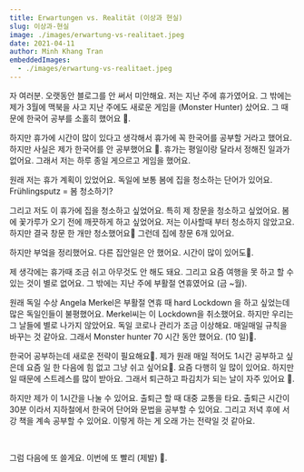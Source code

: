 ```yaml
---
title: Erwartungen vs. Realität (이상과 현실)
slug: 이상과-현실
image: ./images/erwartung-vs-realitaet.jpeg
date: 2021-04-11
author: Minh Khang Tran
embeddedImages:
  - ./images/erwartung-vs-realitaet.jpeg
---
```



<GatsbyImage
  image={getImage(props.embeddedImages[0])}
  alt={props.embeddedImages[0].name}
  className="post-img"
/>

자 여러분. 오랫동안 블로그를 안 써서 미안해요. 저는 지난 주에 휴가였어요. 그 밖에는 제가 3월에 맥북을 사고 지난 주에도 새로운 게임을 (Monster Hunter) 샀어요. 그 때문에 한국어 공부를 소홀히 했어요 🥲.

하지만 휴가에 시간이 많이 있다고 생각해서 휴가에 꼭 한국어를 공부할 거라고 했어요. 하지만 사실은 제가 한국어를 안 공부했어요 🥲. 휴가는 평일이랑 달라서 정해진 일과가 없어요. 그래서 저는 하루 종일 게으르고 게임을 했어요.

원래 저는 휴가 계획이 있었어요. 독일에 보통 봄에 집을 청소하는 단어가 있어요. Frühlingsputz = 봄 청소하기?

그리고 저도 이 휴가에 집을 청소하고 싶었어요. 특히 제 창문을 청소하고 싶었어요. 봄에 꽃가루가 오기 전에 깨끗하게 하고 싶었어요. 저는 이사할때 부터 청소하지 않았고요. 하지만 결국 창문 한 개만 청소했어요🥲 그런데 집에 창문 6개 있어요.

하지만 부엌을 정리했어요. 다른 집안일은 안 했어요. 시간이 많이 있어도🥲.

제 생각에는 휴가때 조금 쉬고 아무것도 안 해도 돼요. 그리고 요즘 여행을 못 하고 할 수 있는 것이 별로 없어요. 그 밖에는 지난 주에 부활절 연휴였어요 (금 ~월).

원래 독일 수상 Angela Merkel은 부활절 연휴 때 hard Lockdown 을 하고 싶었는데 많은 독일인들이 불평했어요. Merkel씨는 이 Lockdown을 취소했어요. 하지만 우리는 그 날들에 별로 나가지 않았어요. 독일 코로나 관리가 조금 이상해요. 매일매일 규칙을 바꾸는 것 같아요. 그래서 Monster hunter 70 시간 동안 했어요. (10 일)🥲.

한국어 공부하는데 새로운 전략이 필요해요🤔. 제가 원래 매일 적어도 1시간 공부하고 싶은데 요즘 일 한 다음에 힘 없고 그냥 쉬고 싶어요🥲. 요즘 다행히 일 많이 있어요. 하지만 일 때문에 스트레스를 많이 받아요. 그래서 퇴근하고 파김치가 되는 날이 자주 있어요 🥲.

하지만 제가 이 1시간을 나눌 수 있어요. 출퇴근 할 때 대중 교통을 타요. 출퇴근 시간이 30분 이라서 지하철에서 한국어 단어와 문법을 공부할 수 있어요. 그리고 저녁 후에 서강 책을 계속 공부할 수 있어요. 이렇게 하는 게 오래 가는 전략일 것 같아요.

​

그럼 다음에 또 쓸게요. 이번에 또 빨리 (제발) 🥸.
